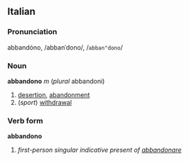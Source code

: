 ==Italian==
===Pronunciation===
abbandóno, /abbanˈdono/, /<tt>abban"dono</tt>/
===Noun===
'''abbandono''' ''m'' (''plural'' abbandoni)

# [[desertion]], [[abandonment]]
# (''sport'') [[withdrawal]]

===Verb form===
'''abbandono'''

# ''first-person singular indicative present of [[abbandonare]]''